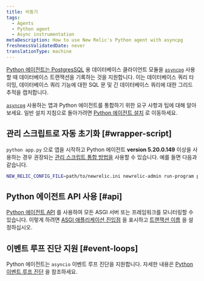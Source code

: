 ```yaml
---
title: 비동기
tags:
  - Agents
  - Python agent
  - Async instrumentation
metaDescription: How to use New Relic's Python agent with asyncpg
freshnessValidatedDate: never
translationType: machine
---
```


[Python 에이전트는 PostgresSQL](https://www.postgresql.org/) 용 데이터베이스 클라이언트 모듈을 [`asyncpg`](https://pypi.org/project/asyncpg/) 사용할 때 데이터베이스 트랜잭션을 기록하는 것을 지원합니다. 이는 데이터베이스 쿼리 타이밍, 데이터베이스 쿼리 기능에 대한 SQL 문 및 긴 데이터베이스 쿼리에 대한 그리드 추적을 캡처합니다.

[`asyncpg`](https://pypi.org/project/asyncpg/) 사용하는 앱과 Python 에이전트를 통합하기 위한 요구 사항과 팁에 대해 알아보세요. 일반 설치 지침으로 돌아가려면 [Python 에이전트 설치](/docs/agents/python-agent/installation-configuration/python-agent-installation) 로 이동하세요.

## 관리 스크립트로 자동 초기화 [#wrapper-script]

`python app.py` 으로 앱을 시작하고 Python 에이전트 <DNT>**version 5.20.0.149**</DNT> 이상을 사용하는 경우 권장되는 [관리 스크립트 통합 방법을](/docs/agents/python-agent/installation-configuration/python-agent-installation#integration) 사용할 수 있습니다. 예를 들면 다음과 같습니다.

```sh
NEW_RELIC_CONFIG_FILE=path/to/newrelic.ini newrelic-admin run-program python path_to_app
```

## Python 에이전트 API 사용 [#api]

[Python 에이전트 API](/docs/agents/python-agent/python-agent-api) 를 사용하여 모든 ASGI 서버 또는 프레임워크를 모니터링할 수 있습니다. 이렇게 하려면 [ASGI 애플리케이션 진입점](/docs/agents/python-agent/python-agent-api/asgiapplication-python-agent-api) 을 표시하고 [트랜잭션 이름](/docs/agents/python-agent/python-agent-api/settransactionname-python-agent-api) 을 설정하십시오.

## 이벤트 루프 진단 지원 [#event-loops]

Python 에이전트는 `asyncio` 이벤트 루프 진단을 지원합니다. 자세한 내용은 [Python 이벤트 루프 진단](/docs/agents/python-agent/supported-features/python-event-loop-diagnostics) 을 참조하세요.